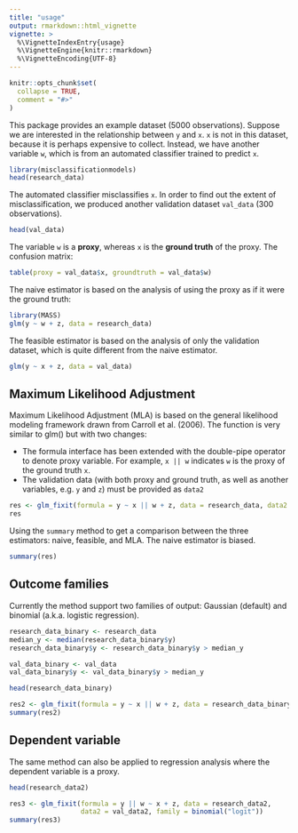 ```yaml
---
title: "usage"
output: rmarkdown::html_vignette
vignette: >
  %\VignetteIndexEntry{usage}
  %\VignetteEngine{knitr::rmarkdown}
  %\VignetteEncoding{UTF-8}
---
```


```r
knitr::opts_chunk$set(
  collapse = TRUE,
  comment = "#>"
)
```

This package provides an example dataset (5000 observations). Suppose we are interested in the relationship between `y` and `x`. `x` is not in this dataset, because it is perhaps expensive to collect. Instead, we have another variable `w`, which is from an automated classifier trained to predict `x`.

```r
library(misclassificationmodels)
head(research_data)
```

The automated classifier misclassifies `x`. In order to find out the extent of misclassification, we produced another validation dataset `val_data` (300 observations).

```r
head(val_data)
```

The variable `w` is a **proxy**, whereas `x` is the **ground truth** of the proxy. The confusion matrix:

```r
table(proxy = val_data$x, groundtruth = val_data$w)
```

The naive estimator is based on the analysis of using the proxy as if it were the ground truth:

```r
library(MASS)
glm(y ~ w + z, data = research_data)
```

The feasible estimator is based on the analysis of only the validation dataset, which is quite different from the naive estimator.

```r
glm(y ~ x + z, data = val_data)
```

## Maximum Likelihood Adjustment

Maximum Likelihood Adjustment (MLA) is based on the general likelihood modeling framework drawn from Carroll et al. (2006). The function is very similar to glm() but with two changes:

* The formula interface has been extended with the double-pipe operator to denote proxy variable. For example, `x || w` indicates `w` is the proxy of the ground truth `x`.
* The validation data (with both proxy and ground truth, as well as another variables, e.g. `y` and `z`) must be provided as `data2`

```r
res <- glm_fixit(formula = y ~ x || w + z, data = research_data, data2 = val_data)
res
```

Using the `summary` method to get a comparison between the three estimators: naive, feasible, and MLA. The naive estimator is biased.

```r
summary(res)
```

## Outcome families

Currently the method support two families of output: Gaussian (default) and binomial (a.k.a. logistic regression).

```r
research_data_binary <- research_data
median_y <- median(research_data_binary$y)
research_data_binary$y <- research_data_binary$y > median_y

val_data_binary <- val_data
val_data_binary$y <- val_data_binary$y > median_y

head(research_data_binary)
```

```r
res2 <- glm_fixit(formula = y ~ x || w + z, data = research_data_binary, data2 = val_data_binary, family = binomial("logit"))
summary(res2)
```

## Dependent variable

The same method can also be applied to regression analysis where the dependent variable is a proxy.

```r
head(research_data2)
```

```r
res3 <- glm_fixit(formula = y || w ~ x + z, data = research_data2,
                  data2 = val_data2, family = binomial("logit"))
summary(res3)
```
